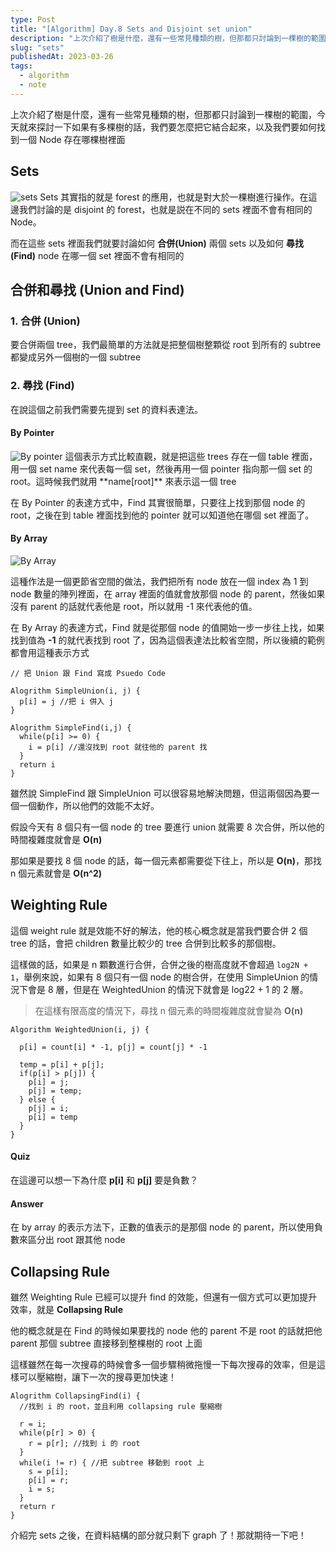 ```yaml
---
type: Post
title: "[Algorithm] Day.8 Sets and Disjoint set union"
description: "上次介紹了樹是什麼，還有一些常見種類的樹，但那都只討論到一棵樹的範圍，今天就來探討一下如果有多棵樹的話，我們要怎麼把它結合起來，以及我們要如何找到一個 Node 存在哪棵樹裡面上次介紹了樹是什麼，還有一些常見種類的樹，但那都只討論到一棵樹的範圍，今天就來探討一下如果有多棵樹的話，我們要怎麼把它結合起來，以及我們要如何找到一個 Node 存在哪棵樹裡面"
slug: "sets"
publishedAt: 2023-03-26
tags:
  - algorithm
  - note
---
```


上次介紹了樹是什麼，還有一些常見種類的樹，但那都只討論到一棵樹的範圍，今天就來探討一下如果有多棵樹的話，我們要怎麼把它結合起來，以及我們要如何找到一個 Node 存在哪棵樹裡面

## Sets

<Image src="/images/sets/sets.png" alt="sets" />
Sets 其實指的就是 forest 的應用，也就是對大於一棵樹進行操作。在這邊我們討論的是 disjoint
的 forest，也就是説在不同的 sets 裡面不會有相同的 Node。

而在這些 sets 裡面我們就要討論如何 **合併(Union)** 兩個 sets 以及如何 **尋找(Find)** node 在哪一個 set 裡面不會有相同的

## 合併和尋找 (Union and Find)

### 1. 合併 (Union)

要合併兩個 tree，我們最簡單的方法就是把整個樹整顆從 root 到所有的 subtree 都變成另外一個樹的一個 subtree

### 2. 尋找 (Find)

在說這個之前我們需要先提到 set 的資料表達法。

#### By Pointer

<Image src="/images/sets/by-pointer.png" alt="By pointer" />
這個表示方式比較直觀，就是把這些 trees 存在一個 table 裡面，用一個 set name 來代表每一個
set，然後再用一個 pointer 指向那一個 set 的 root。這時候我們就用 **name[root]** 來表示這一個
tree

在 By Pointer 的表達方式中，Find 其實很簡單，只要往上找到那個 node 的 root，之後在到 table 裡面找到他的 pointer 就可以知道他在哪個 set 裡面了。

#### By Array

<Image src="/images/sets/by-array.png" alt="By Array" />

這種作法是一個更節省空間的做法，我們把所有 node 放在一個 index 為 1 到 node 數量的陣列裡面，在 array 裡面的值就會放那個 node 的 parent，然後如果沒有 parent 的話就代表他是 root，所以就用 -1 來代表他的值。

在 By Array 的表達方式，Find 就是從那個 node 的值開始一步一步往上找，如果找到值為 **-1** 的就代表找到 root 了，因為這個表達法比較省空間，所以後續的範例都會用這種表示方式

```
// 把 Union 跟 Find 寫成 Psuedo Code

Alogrithm SimpleUnion(i, j) {
  p[i] = j //把 i 併入 j
}

Alogrithm SimpleFind(i,j) {
  while(p[i] >= 0) {
    i = p[i] //還沒找到 root 就往他的 parent 找
  }
  return i
}
```

雖然說 SimpleFind 跟 SimpleUnion 可以很容易地解決問題，但這兩個因為要一個一個動作，所以他們的效能不太好。

假設今天有 8 個只有一個 node 的 tree 要進行 union 就需要 8 次合併，所以他的時間複雜度就會是 **O(n)**

那如果是要找 8 個 node 的話，每一個元素都需要從下往上，所以是 **O(n)**，那找 n 個元素就會是 **O(n^2)**

## Weighting Rule

這個 weight rule 就是效能不好的解法，他的核心概念就是當我們要合併 2 個 tree 的話，會把 children 數量比較少的 tree 合併到比較多的那個樹。

這樣做的話，如果是 n 顆數進行合併，合併之後的樹高度就不會超過 `log2N + 1`，舉例來說，如果有 8 個只有一個 node 的樹合併，在使用 SimpleUnion 的情況下會是 8 層，但是在 WeightedUnion 的情況下就會是 log22 + 1 的 2 層。

> 在這樣有限高度的情況下，尋找 n 個元素的時間複雜度就會變為 **O(n)**

```
Algorithm WeightedUnion(i, j) {

  p[i] = count[i] * -1, p[j] = count[j] * -1

  temp = p[i] + p[j];
  if(p[i] > p[j]) {
    p[i] = j;
    p[j] = temp;
  } else {
    p[j] = i;
    p[i] = temp
  }
}
```

#### Quiz

在這邊可以想一下為什麼 **p[i]** 和 **p[j]** 要是負數？

#### Answer

在 by array 的表示方法下，正數的值表示的是那個 node 的 parent，所以使用負數來區分出 root 跟其他 node

## Collapsing Rule

雖然 Weighting Rule 已經可以提升 find 的效能，但還有一個方式可以更加提升效率，就是 **Collapsing Rule**

他的概念就是在 Find 的時候如果要找的 node 他的 parent 不是 root 的話就把他 parent 那個 subtree 直接移到整棵樹的 root 上面

這樣雖然在每一次搜尋的時候會多一個步驟稍微拖慢一下每次搜尋的效率，但是這樣可以壓縮樹，讓下一次的搜尋更加快速！

```
Alogrithm CollapsingFind(i) {
  //找到 i 的 root，並且利用 collapsing rule 壓縮樹

  r = i;
  while(p[r] > 0) {
    r = p[r]; //找到 i 的 root
  }
  while(i != r) { //把 subtree 移動到 root 上
    s = p[i];
    p[i] = r;
    i = s;
  }
  return r
}
```

介紹完 sets 之後，在資料結構的部分就只剩下 graph 了！那就期待一下吧！
